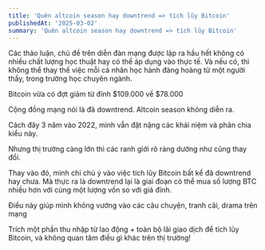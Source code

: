 ```yaml
---
title: 'Quên altcoin season hay downtrend => tích lũy Bitcoin'
publishedAt: '2025-03-02'
summary: 'Quên altcoin season hay downtrend => tích lũy Bitcoin'
---
```


Các thảo luận, chủ đề trên diễn đàn mạng được lập ra hầu hết không có nhiều chất lượng học thuật hay có thể áp dụng vào thực tế.
Và nếu có, thì không thể thay thế việc mỗi cá nhân học hành đàng hoàng từ một người thầy, trong trường học chuyên ngành.

Bitcoin vừa có đợt giảm từ đỉnh $109.000 về $78.000

Cộng đồng mạng nói là đã downtrend. Altcoin season không diễn ra.

Cách đây 3 năm vào 2022, mình vẫn đặt nặng các khái niệm và phân chia kiểu này. 

Nhưng thị trường càng lớn thì các ranh giới rõ ràng dường như cũng thay đổi.

Thay vào đó, mình chỉ chú ý vào việc tích lũy Bitcoin bất kể đã downtrend hay chưa. Mà thực ra là 
downtrend lại là giai đoạn có thể mua số lượng BTC nhiều hơn với cùng một lượng vốn so với giá đỉnh.

Điều này giúp mình không vướng vào các câu chuyện, tranh cãi, drama trên mạng

Trích một phần thu nhập từ lao động + toàn bộ lãi giao dịch để tích lũy Bitcoin, và không quan tâm điều gì khác trên thị trường!

















